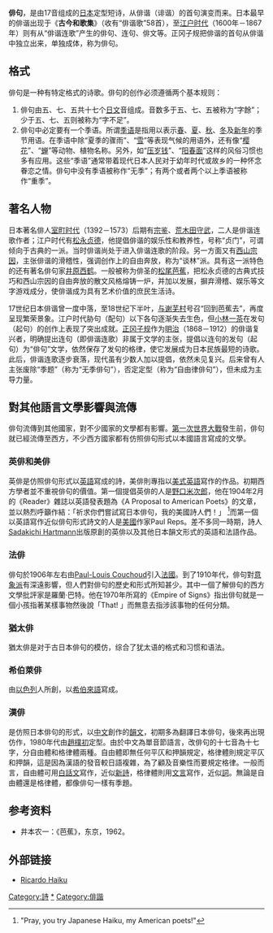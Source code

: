 {{文學}}
{{japanese
| japanese=俳句
| kana=はいく
| romaji=Haiku
}}
'''俳句'''，是由17音组成的[[日本|日本]]定型短诗，从俳谐（诽谐）的首句演变而来。日本最早的俳谐出现于《'''古今和歌集'''》（收有“俳谐歌”58首），至[[江户时代|江户时代]]（1600年－1867年）则有从“俳谐连歌”产生的俳句、连句、俳文等。正冈子规把俳谐的首句从俳谐中独立出来，单独成体，称为俳句。

== 格式 ==
俳句是一种有特定格式的诗歌。俳句的创作必须遵循两个基本规则：
# 俳句由五、七、五共十七个[[日文|日文]]音组成。音数多于五、七、五被称为“字餘”；少于五、七、五则被称为“字不足”。
# 俳句中必定要有一个季语。所谓[[季语|季语]]是指用以表示[[春|春]]、[[夏|夏]]、[[秋|秋]]、[[冬|冬]]及[[新年|新年]]的季节用语。在季语中除“夏季的骤雨”、“[[雪|雪]]”等表现气候的用语外，还有像“[[樱花|樱花]]”、“[[蝉|蝉]]”等动物、植物名称。另外，如“[[压岁钱|压岁钱]]”、“[[阳春面|阳春面]]”这样的风俗习惯也多有应用。这些“季语”通常带着现代日本人民对于幼年时代或故乡的一种怀念眷恋之情。俳句中没有季语被称作“无季”；有两个或者两个以上季语被称作“重季”。

== 著名人物 ==
日本著名俳人[[室町时代|室町时代]]（1392－1573）后期有[[宗鉴|宗鉴]]、[[荒木田守武|荒木田守武]]，二人是俳谐连歌作者；江户时代有[[松永贞德|松永贞德]]，他提倡俳谐的娱乐性和教养性，号称“贞门”，可谓倾向于古典的一派。当时俳谐尚处于进入俳谐连歌的阶段。另一方面又有[[西山宗因|西山宗因]]，主张俳谐的滑稽性，强调创作上的自由奔放，称为“谈林”派。具有这一派特色的还有著名俳句家[[井原西鹤|井原西鹤]]。一般被称为俳圣的[[松尾芭蕉|松尾芭蕉]]，把松永贞德的古典式技巧和西山宗因的自由奔放的散文风格熔铸一炉，并加以发展，摒弃滑稽、娱乐等文字游戏成分，使俳谐成为具有艺术价值的庶民生活诗。

17世纪日本俳谐曾一度中落，至18世纪下半叶，[[与谢芜村|与谢芜村]]号召“回到芭蕉去”，再度呈现繁荣景象。江户时代胁句（配句）以下各句逐渐失去生色，但[[小林一茶|小林一茶]]在发句（起句）的创作上表现了突出成就。[[正冈子规|正冈子规]]作为[[明治|明治]]（1868－1912）的俳谐复兴者，明确提出连句（即俳谐连歌）非属于文学的主张，提倡以连句的发句（起句）为“俳句”文学，依然保存了发句的格律，使它发展成为日本民族最短的诗歌。此后，俳谐连歌逐步衰落，现代虽有少数人加以提倡，依然未见复兴。后来曾有人主张废除“季题”（称为“无季俳句”），否定定型（称为“自由律俳句”），但未成为主导力量。

== 對其他語言文學影響與流傳 ==
俳句流傳到其他國家，對不少國家的文學都有影響。[[第一次世界大戰|第一次世界大戰]]發生前，俳句就已經流傳至西方，不少西方國家都有仿照俳句形式以本國語言寫成的文學。

=== 英俳和美俳 ===
{{main|英俳}}
英俳是仿照俳句形式以[[英語|英語]]寫成的詩，美俳則專指以[[美式英語|美式英語]]寫作的作品。初期西方學者並不重視俳句的價值。第一個提倡英俳的人是[[野口米次郎|野口米次郎]]，他在1904年2月的《Reader》雜誌以英語發表題為《A Proposal to American Poets》的文章，並以熱烈呼籲作結：「祈求你們嘗試寫日本俳句，我的美國詩人們！」 <ref>"Pray, you try Japanese Haiku, my American poets!"</ref>而第一個以英語寫作近似俳句形式詩文的人是[[美國|美國]]作家Paul Reps。差不多同一時期，詩人[[Sadakichi_Hartmann|Sadakichi Hartmann]]出版原創的英俳以及其他日本韻文形式的英語和法語作品。

=== 法俳 ===
{{main|法俳}}
俳句於1906年左右由[[Paul-Louis_Couchoud|Paul-Louis Couchoud]]引入[[法國|法國]]。到了1910年代，俳句對[[意象派|意象派]]有深遠影響，但人們對俳句的歷史和形式所知甚少。其中一個了解俳句的西方文學批評家是羅蘭·巴特。他在1970年所寫的《Empire of Signs》指出俳句就是一個小孩指著某樣事物然後說「That! 」而無意去指涉該事物的任何分類。

=== 猶太俳 ===
{{main|猶太俳}}

猶太俳是对于古日本俳句的模仿，综合了犹太语的格式和习惯和语法。

=== 希伯萊俳 ===
由[[以色列|以色列]]人所創，以[[希伯來語|希伯來語]]寫成。

=== 漢俳 ===
{{main|漢俳}}
是仿照日本俳句的形式，以[[中文|中文]]創作的[[韻文|韻文]]，初期多為翻譯日本俳句，後來再出現仿作，1980年代由[[趙樸初|趙樸初]]定型。由於中文為單音節語言，改俳句的十七音為十七字，分自由體和格律體兩種。自由體即無任何平仄和押韻規定，格律體則規定平仄和押韻，這是因為漢語的發音較日語複雜，為了顧及音樂性而要規定格律。一般而言，自由體可用[[白話文|白話文]]寫作，近似[[新詩|新詩]]，格律體則用[[文言文|文言]]寫作，近似[[詞_(文學)|詞]]。無論是自由體還是格律體，都像俳句一樣有季題。

== 参考资料 ==
{{reflist}}
*井本农一：《芭蕉》，东京，1962。

== 外部链接 ==
* [http://ricardo-haiku.blogspot.com/ Ricardo Haiku] {{Wayback|url=http://ricardo-haiku.blogspot.com/ |date=20201014043905 }}

{{日本的传统艺能}}
{{Authority control}}
[[Category:詩|Category:詩]]
[[Category:俳句|*]]
[[Category:俳諧|Category:俳諧]]